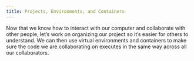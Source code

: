 ```yaml
---
title: Projects, Environments, and Containers
---
```


Now that we know how to interact with our computer and collaborate with other people,
let's work on organizing our project so it's easier for others to understand.
We can then use virtual environments and containers to make sure
the code we are collaborating on executes in the same way across all our collaborators.
